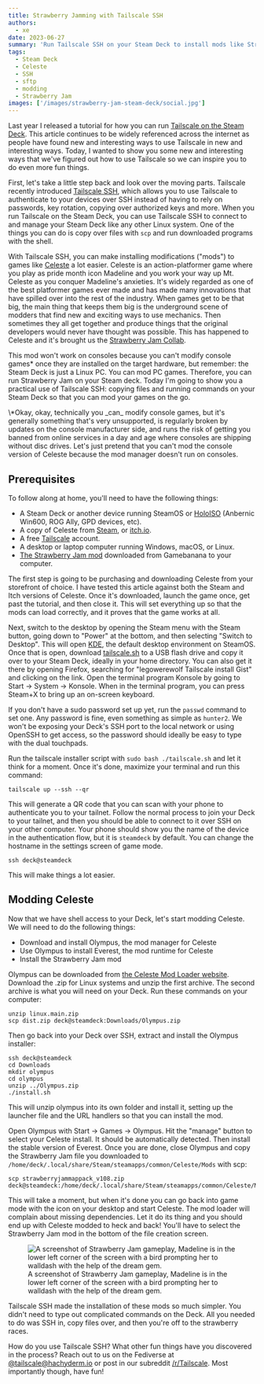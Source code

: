 ```yaml
---
title: Strawberry Jamming with Tailscale SSH
authors:
  - xe
date: 2023-06-27
summary: 'Run Tailscale SSH on your Steam Deck to install mods like Strawberry Jam for Celeste.'
tags:
  - Steam Deck
  - Celeste
  - SSH
  - sftp
  - modding
  - Strawberry Jam
images: ['/images/strawberry-jam-steam-deck/social.jpg']
---
```


Last year I released a tutorial for how you can run [Tailscale on the
Steam Deck](https://tailscale.com/blog/steam-deck/). This article
continues to be widely referenced across the internet as people have
found new and interesting ways to use Tailscale in new and interesting
ways. Today, I wanted to show you some new and interesting ways that
we've figured out how to use Tailscale so we can inspire you to do
even more fun things.

First, let's take a little step back and look over the moving parts.
Tailscale recently introduced [Tailscale
SSH](https://tailscale.com/tailscale-ssh/), which allows you to use
Tailscale to authenticate to your devices over SSH instead of having
to rely on passwords, key rotation, copying over authorized keys and
more. When you run Tailscale on the Steam Deck, you can use Tailscale
SSH to connect to and manage your Steam Deck like any other Linux
system. One of the things you can do is copy over files with `scp` and
run downloaded programs with the shell.

With Tailscale SSH, you can make installing modifications ("mods") to
games like [Celeste](https://www.celestegame.com/) a lot easier.
Celeste is an action-platformer game where you play as pride month
icon Madeline and you work your way up Mt. Celeste as you conquer
Madeline's anxieties. It's widely regarded as one of the best
platformer games ever made and has made many innovations that have
spilled over into the rest of the industry. When games get to be that
big, the main thing that keeps them big is the underground scene of
modders that find new and exciting ways to use mechanics. Then
sometimes they all get together and produce things that the original
developers would never have thought was possible. This has happened to
Celeste and it's brought us the [Strawberry Jam
Collab](https://gamebanana.com/mods/424541).

<HeroImage
  src="/images/strawberry-jam-steam-deck/hero.png"
  desc="flat colors, red hair, long hair, brown eyes, hoodie, sweatpants, backpack, mountain, climbing, strawberry"
  width={1024}
  height={512}
  generator="Ligne Claire and other models"
/>

This mod won't work on consoles because you can't modify console
games\* once they are installed on the target hardware, but remember:
the Steam Deck is just a Linux PC. You can mod PC games. Therefore,
you can run Strawberry Jam on your Steam deck. Today I'm going to show
you a practical use of Tailscale SSH: copying files and running
commands on your Steam Deck so that you can mod your games on the go.

<XesiteConv name="Aoi" mood="coffee">
  \*Okay, okay, technically you _can_ modify console games, but it's generally something that's very
  unsupported, is regularly broken by updates on the console manufacturer side, and runs the risk of
  getting you banned from online services in a day and age where consoles are shipping without disc
  drives. Let's just pretend that you can't mod the console version of Celeste because the mod
  manager doesn't run on consoles.
</XesiteConv>

## Prerequisites

To follow along at home, you'll need to have the following things:

- A Steam Deck or another device running SteamOS or
  [HoloISO](https://github.com/HoloISO/holoiso) (Anbernic Win600, ROG
  Ally, GPD devices, etc).
- A copy of Celeste from
  [Steam](https://store.steampowered.com/app/504230/Celeste/), or
  [itch.io](https://mattmakesgames.itch.io/celeste).
- A free [Tailscale](https://tailscale.com) account.
- A desktop or laptop computer running Windows, macOS, or Linux.
- [The Strawberry Jam mod](https://gamebanana.com/mods/424541)
  downloaded from Gamebanana to your computer.

The first step is going to be purchasing and downloading Celeste from
your storefront of choice. I have tested this article against both the
Steam and Itch versions of Celeste. Once it's downloaded, launch the
game once, get past the tutorial, and then close it. This will set
everything up so that the mods can load correctly, and it proves that
the game works at all.

Next, switch to the desktop by opening the Steam menu with the Steam
button, going down to "Power" at the bottom, and then selecting
"Switch to Desktop". This will open [KDE](https://kde.org/), the
default desktop environment on SteamOS. Once that is open, download
[tailscale.sh](https://gist.github.com/legowerewolf/1b1670457cfac9201ee9d67840952147)
to a USB flash drive and copy it over to your Steam Deck, ideally in
your home directory. You can also get it there by opening Firefox,
searching for "legowerewolf Tailscale install Gist" and clicking on
the link. Open the terminal program Konsole by going to Start ->
System -> Konsole. When in the terminal program, you can press Steam+X
to bring up an on-screen keyboard.

If you don't have a sudo password set up yet, run the `passwd` command
to set one. Any password is fine, even something as simple as
`hunter2`. We won't be exposing your Deck's SSH port to the local
network or using OpenSSH to get access, so the password should ideally
be easy to type with the dual touchpads.

Run the tailscale installer script with `sudo bash ./tailscale.sh` and
let it think for a moment. Once it's done, maximize your terminal and
run this command:

```
tailscale up --ssh --qr
```

This will generate a QR code that you can scan with your phone to
authenticate you to your tailnet. Follow the normal process to join
your Deck to your tailnet, and then you should be able to connect to
it over SSH on your other computer. Your phone should show you the
name of the device in the authentication flow, but it is `steamdeck`
by default. You can change the hostname in the settings screen of game
mode.

```
ssh deck@steamdeck
```

This will make things a lot easier.

## Modding Celeste

Now that we have shell access to your Deck, let's start modding
Celeste. We will need to do the following things:

- Download and install Olympus, the mod manager for Celeste
- Use Olympus to install Everest, the mod runtime for Celeste
- Install the Strawberry Jam mod

Olympus can be downloaded from [the Celeste Mod Loader
website](https://everestapi.github.io/#installing-everest). Download
the .zip for Linux systems and unzip the first archive. The second
archive is what you will need on your Deck. Run these commands on your
computer:

```
unzip linux.main.zip
scp dist.zip deck@steamdeck:Downloads/Olympus.zip
```

Then go back into your Deck over SSH, extract and install the Olympus
installer:

```
ssh deck@steamdeck
cd Downloads
mkdir olympus
cd olympus
unzip ../Olympus.zip
./install.sh
```

This will unzip olympus into its own folder and install it, setting up
the launcher file and the URL handlers so that you can install the
mod.

Open Olympus with Start -> Games -> Olympus. Hit the "manage" button
to select your Celeste install. It should be automatically detected.
Then install the stable version of Everest. Once you are done, close
Olympus and copy the Strawberry Jam file you downloaded to
`/home/deck/.local/share/Steam/steamapps/common/Celeste/Mods` with
scp:

```
scp strawberryjammappack_v108.zip deck@steamdeck:/home/deck/.local/share/Steam/steamapps/common/Celeste/Mods
```

This will take a moment, but when it's done you can go back into game
mode with the icon on your desktop and start Celeste. The mod loader
will complain about missing dependencies. Let it do its thing and you
should end up with Celeste modded to heck and back! You'll have to
select the Strawberry Jam mod in the bottom of the file creation
screen.

<figure className="float-none text-center">
  <Image
    src="/images/strawberry-jam-steam-deck/gameplay1.png"
    width={1280}
    height={800}
    alt="A screenshot of Strawberry Jam gameplay, Madeline is in the lower left corner of the screen with a bird prompting her to walldash with the help of the dream gem."
  />
  <figcaption>
    A screenshot of Strawberry Jam gameplay, Madeline is in the lower left corner of the screen with
    a bird prompting her to walldash with the help of the dream gem.
  </figcaption>
</figure>

Tailscale SSH made the installation of these mods so much simpler. You
didn't need to type out complicated commands on the Deck. All you
needed to do was SSH in, copy files over, and then you're off to the
strawberry races.

How do you use Tailscale SSH? What other fun things have you
discovered in the process? Reach out to us on the Fediverse at
[@tailscale@hachyderm.io](https://hachyderm.io/@tailscale) or post in
our subreddit [/r/Tailscale](https://reddit.com/r/tailscale). Most
importantly though, have fun!
